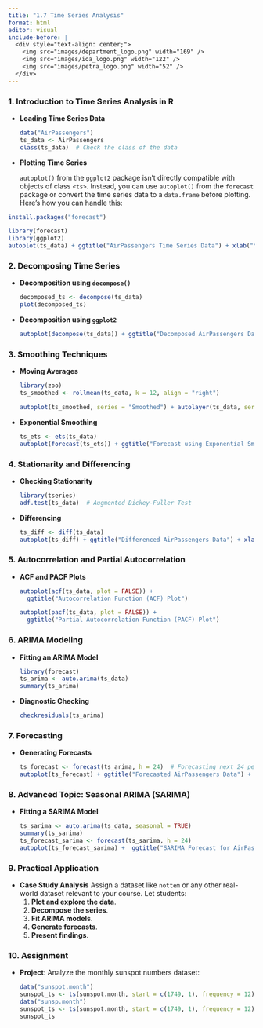 ```yaml
---
title: "1.7 Time Series Analysis"
format: html
editor: visual
include-before: |
  <div style="text-align: center;">
    <img src="images/department_logo.png" width="169" />
    <img src="images/ioa_logo.png" width="122" />
    <img src="images/petra_logo.png" width="52" />
  </div>
---
```


### 1. **Introduction to Time Series Analysis in R**

-   **Loading Time Series Data**

    ```r
    data("AirPassengers")      
    ts_data <- AirPassengers      
    class(ts_data)  # Check the class of the data
    ```

-   **Plotting Time Series**

    `autoplot()` from the `ggplot2` package isn't directly compatible with objects of class `<ts>`. Instead, you can use `autoplot()` from the `forecast` package or convert the time series data to a `data.frame` before plotting. Here’s how you can handle this:

```r
install.packages("forecast")
```

```r
library(forecast)
library(ggplot2)
autoplot(ts_data) + ggtitle("AirPassengers Time Series Data") + xlab("Year") + ylab("Number of Passengers")
```

### 2. **Decomposing Time Series**

-   **Decomposition using `decompose()`**

    ```r
    decomposed_ts <- decompose(ts_data)      
    plot(decomposed_ts)
    ```

-   **Decomposition using `ggplot2`**

    ```r
    autoplot(decompose(ts_data)) + ggtitle("Decomposed AirPassengers Data")
    ```

### 3. **Smoothing Techniques**

-   **Moving Averages**

    ```r
    library(zoo)      
    ts_smoothed <- rollmean(ts_data, k = 12, align = "right")      

    autoplot(ts_smoothed, series = "Smoothed") + autolayer(ts_data, series = "Original") +  ggtitle("Smoothed Time Series with Moving Average") +   xlab("Year") + ylab("Number of Passengers")
    ```

-   **Exponential Smoothing**

    ```r
    ts_ets <- ets(ts_data)      
    autoplot(forecast(ts_ets)) + ggtitle("Forecast using Exponential Smoothing")
    ```

### 4. **Stationarity and Differencing**

-   **Checking Stationarity**

    ```r
    library(tseries)      
    adf.test(ts_data)  # Augmented Dickey-Fuller Test
    ```

-   **Differencing**

    ```r
    ts_diff <- diff(ts_data)      
    autoplot(ts_diff) + ggtitle("Differenced AirPassengers Data") + xlab("Year") + ylab("Differenced Number of Passengers")
    ```

### 5. **Autocorrelation and Partial Autocorrelation**

-   **ACF and PACF Plots**

    ```r
    autoplot(acf(ts_data, plot = FALSE)) +
      ggtitle("Autocorrelation Function (ACF) Plot")

    autoplot(pacf(ts_data, plot = FALSE)) +
      ggtitle("Partial Autocorrelation Function (PACF) Plot")
    ```

### 6. **ARIMA Modeling**

-   **Fitting an ARIMA Model**

    ```r
    library(forecast)      
    ts_arima <- auto.arima(ts_data)      
    summary(ts_arima)
    ```

-   **Diagnostic Checking**

    ```r
    checkresiduals(ts_arima)
    ```

### 7. **Forecasting**

-   **Generating Forecasts**

    ```r
    ts_forecast <- forecast(ts_arima, h = 24)  # Forecasting next 24 periods
    autoplot(ts_forecast) + ggtitle("Forecasted AirPassengers Data") +  xlab("Year") + ylab("Number of Passengers")
    ```

### 8. **Advanced Topic: Seasonal ARIMA (SARIMA)**

-   **Fitting a SARIMA Model**

    ```r
    ts_sarima <- auto.arima(ts_data, seasonal = TRUE)      
    summary(ts_sarima)      
    ts_forecast_sarima <- forecast(ts_sarima, h = 24)      
    autoplot(ts_forecast_sarima) +  ggtitle("SARIMA Forecast for AirPassengers Data")
    ```

### 9. **Practical Application**

-   **Case Study Analysis** Assign a dataset like `nottem` or any other real-world dataset relevant to your course. Let students:
    1.  **Plot and explore the data**.
    2.  **Decompose the series**.
    3.  **Fit ARIMA models**.
    4.  **Generate forecasts**.
    5.  **Present findings**.

### 10. **Assignment**

-   **Project**: Analyze the monthly sunspot numbers dataset:

    ```r
    data("sunspot.month")      
    sunspot_ts <- ts(sunspot.month, start = c(1749, 1), frequency = 12)
    data("sunsp.month")      
    sunspot_ts <- ts(sunspot.month, start = c(1749, 1), frequency = 12)
    sunspot_ts
    ```
